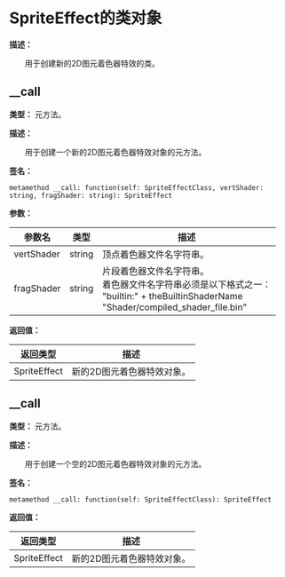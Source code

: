 
# SpriteEffect的类对象

**描述：**

&emsp;&emsp;用于创建新的2D图元着色器特效的类。

## __call

**类型：** 元方法。

**描述：**

&emsp;&emsp;用于创建一个新的2D图元着色器特效对象的元方法。

**签名：**
```tl
metamethod __call: function(self: SpriteEffectClass, vertShader: string, fragShader: string): SpriteEffect
```

**参数：**

| 参数名 | 类型 | 描述 |
| --- | --- | --- |
| vertShader | string | 顶点着色器文件名字符串。 |
| fragShader | string | 片段着色器文件名字符串。<br/>着色器文件名字符串必须是以下格式之一：<br/>	"builtin:" + theBuiltinShaderName<br/>	"Shader/compiled_shader_file.bin" |

**返回值：**

| 返回类型 | 描述 |
| --- | --- |
| SpriteEffect | 新的2D图元着色器特效对象。 |

## __call

**类型：** 元方法。

**描述：**

&emsp;&emsp;用于创建一个空的2D图元着色器特效对象的元方法。

**签名：**
```tl
metamethod __call: function(self: SpriteEffectClass): SpriteEffect
```

**返回值：**

| 返回类型 | 描述 |
| --- | --- |
| SpriteEffect | 新的2D图元着色器特效对象。 |